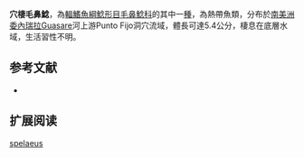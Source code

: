 {{Speciesbox
| name = 穴棲毛鼻鯰
| image = 
| image_width = 
| status = NE
| status_system = IUCN3.1
| genus = Trichomycterus
| species = spelaeus
| authority = DoNascimiento, Villarreal & Provenzano, 2001
| synonyms = 
}}

'''穴棲毛鼻鯰'''，為[[輻鰭魚綱|輻鰭魚綱]][[鯰形目|鯰形目]][[毛鼻鯰科|毛鼻鯰科]]的其中一[[種|種]]，為熱帶魚類，分布於[[南美洲|南美洲]][[委內瑞拉|委內瑞拉]]Guasare河上游Punto Fijo洞穴流域，體長可達5.4公分，棲息在底層水域，生活習性不明。

==参考文献==
*{{FishBase_species|genus=Trichomycterus|species=spelaeus|year=2011|month=12}}

== 扩展阅读 ==
{{refbegin}}
{{wikispecies-inline|Trichomycterus spelaeus|穴棲毛鼻鯰}}
{{refend}}
{{Taxonbar|from=Q5876754}}

[[Category:毛鼻鯰属|spelaeus]]


{{鯰形目小作品}}